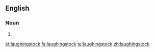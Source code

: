 ==English==

===Noun===
{{en-noun}}

# {{alternative spelling of|[[laughing stock]]}}

[[et:laughingstock]]
[[fa:laughingstock]]
[[te:laughingstock]]
[[zh:laughingstock]]
